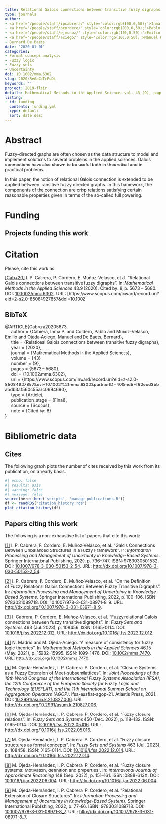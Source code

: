 ```yaml
---
title: Relational Galois connections between transitive fuzzy digraphs
type: journals
author:
- <a href='/people/staff/ipcabrera/' style='color:rgb(100,0,50);'>Inma P. Cabrera</a>
- <a href='/people/staff/pcordero/' style='color:rgb(100,0,50);'>Pablo Cordero</a>
- <a href='/people/staff/ejmunoz/' style='color:rgb(100,0,50);'>Emilio Muñoz Velasco</a>
- <a href='/people/staff/aciego/' style='color:rgb(100,0,50);'>Manuel Ojeda-Aciego</a>
- Bernard De Baets
date: '2020-01-01'
categories:
- Formal concept analysis
- Fuzzy logic
- Fuzzy sets
- Uncertainty
doi: 10.1002/mma.6302
slug: 2020/ReGaCoTrFuDi
keywords: ''
project: 2019-flair
details: Mathematical Methods in the Applied Sciences vol. 43 (9), pages 5673 – 5680.
listing:
- id: funding
  contents: funding.yml
  type: default
  sort: date desc
---
```





# Abstract

Fuzzy-directed graphs are often chosen as the data structure to model and implement solutions to several problems in the applied sciences. Galois connections have also shown to be useful both in theoretical and in practical problems.

In this paper, the notion of relational Galois connection is extended to be applied between transitive fuzzy directed graphs. In this framework, the components of the connection are crisp relations satisfying certain reasonable properties given in terms of the so-called full powering.


# Funding
::: {.callout-note appearance='minimal' collapse=false}
## Projects funding this work

:::{#funding}
:::
:::








# Citation
Please, cite this work as:


<a name=bib-Cabrera20205673></a>[[Cab+20]](#cite-Cabrera20205673) I. P. Cabrera, P. Cordero, E. Muñoz-Velasco, et al. “Relational Galois connections between transitive fuzzy digraphs”. In: _Mathematical Methods in the Applied Sciences_ 43.9 (2020). Cited by: 8, p. 5673 – 5680. DOI: [10.1002/mma.6302](https://doi.org/10.1002%2Fmma.6302). URL: [https://www.scopus.com/inward/record.uri?eid=2-s2.0-85084927857&doi=10.1002

::: {.callout-note appearance="minimal" collapse=true}

## BibTeX

@ARTICLE{Cabrera20205673,<br>&nbsp;&nbsp;&nbsp;&nbsp;	author = {Cabrera, Inma P. and Cordero, Pablo and Muñoz-Velasco, Emilio and Ojeda-Aciego, Manuel and De Baets, Bernard},<br>&nbsp;&nbsp;&nbsp;&nbsp;	title = {Relational Galois connections between transitive fuzzy digraphs},<br>&nbsp;&nbsp;&nbsp;&nbsp;	year = {2020},<br>&nbsp;&nbsp;&nbsp;&nbsp;	journal = {Mathematical Methods in the Applied Sciences},<br>&nbsp;&nbsp;&nbsp;&nbsp;	volume = {43},<br>&nbsp;&nbsp;&nbsp;&nbsp;	number = {9},<br>&nbsp;&nbsp;&nbsp;&nbsp;	pages = {5673 – 5680},<br>&nbsp;&nbsp;&nbsp;&nbsp;	doi = {10.1002/mma.6302},<br>&nbsp;&nbsp;&nbsp;&nbsp;	url = {https://www.scopus.com/inward/record.uri?eid=2-s2.0-85084927857&doi=10.1002%2fmma.6302&partnerID=40&md5=f62ecd3bbabdb3af560c55aac0694690},<br>&nbsp;&nbsp;&nbsp;&nbsp;	type = {Article},<br>&nbsp;&nbsp;&nbsp;&nbsp;	publication_stage = {Final},<br>&nbsp;&nbsp;&nbsp;&nbsp;	source = {Scopus},<br>&nbsp;&nbsp;&nbsp;&nbsp;	note = {Cited by: 8}<br>}

:::



# Bibliometric data

## Cites

The following graph plots the number of cites received by this work from its publication, on a yearly basis.

```r
#| echo: false
#| results: asis
#| warning: false
#| message: false
source(here::here('scripts', 'manage_publications.R'))
df <- readRDS('citation_history.rds')
plot_citation_history(df)
```



## Papers citing this work

The following is a non-exhaustive list of papers that cite this work:


<a name=bib-Cabrera_2020></a>[[1]](#cite-Cabrera_2020) I. P. Cabrera, P. Cordero, E. Muñoz-Velasco, et al. “Galois Connections Between Unbalanced Structures in a Fuzzy Framework”. In: _Information Processing and Management of Uncertainty in Knowledge-Based Systems_. Springer International Publishing, 2020, p. 736–747. ISBN: 9783030501532. DOI: [10.1007/978-3-030-50153-2_54](https://doi.org/10.1007%2F978-3-030-50153-2_54). URL: [http://dx.doi.org/10.1007/978-3-030-50153-2_54](http://dx.doi.org/10.1007/978-3-030-50153-2_54).

<a name=bib-Cabrera_2022></a>[[2]](#cite-Cabrera_2022) I. P. Cabrera, P. Cordero, E. Muñoz-Velasco, et al. “On the Definition of Fuzzy Relational Galois Connections Between Fuzzy Transitive Digraphs”. In: _Information Processing and Management of Uncertainty in Knowledge-Based Systems_. Springer International Publishing, 2022, p. 100–106. ISBN: 9783031089718. DOI: [10.1007/978-3-031-08971-8_9](https://doi.org/10.1007%2F978-3-031-08971-8_9). URL: [http://dx.doi.org/10.1007/978-3-031-08971-8_9](http://dx.doi.org/10.1007/978-3-031-08971-8_9).

<a name=bib-Cabrera_2023></a>[[3]](#cite-Cabrera_2023) I. Cabrera, P. Cordero, E. Muñoz-Velasco, et al. “Fuzzy relational Galois connections between fuzzy transitive digraphs”. In: _Fuzzy Sets and Systems_ 463 (Jul. 2023), p. 108456. ISSN: 0165-0114. DOI: [10.1016/j.fss.2022.12.012](https://doi.org/10.1016%2Fj.fss.2022.12.012). URL: [http://dx.doi.org/10.1016/j.fss.2022.12.012](http://dx.doi.org/10.1016/j.fss.2022.12.012).

<a name=bib-Madrid_2021></a>[[4]](#cite-Madrid_2021) N. Madrid and M. Ojeda‐Aciego. “A measure of consistency for fuzzy logic theories”. In: _Mathematical Methods in the Applied Sciences_ 46.15 (May. 2021), p. 15982–15995. ISSN: 1099-1476. DOI: [10.1002/mma.7470](https://doi.org/10.1002%2Fmma.7470). URL: [http://dx.doi.org/10.1002/mma.7470](http://dx.doi.org/10.1002/mma.7470).

<a name=bib-Ojeda_Hern_ndez_2021></a>[[5]](#cite-Ojeda_Hern_ndez_2021) M. Ojeda-Hernández, I. P. Cabrera, P. Cordero, et al. “Closure Systems as a Fuzzy Extension of Meet-subsemilattices”. In: _Joint Proceedings of the 19th World Congress of the International Fuzzy Systems Association (IFSA), the 12th Conference of the European Society for Fuzzy Logic and Technology (EUSFLAT), and the 11th International Summer School on Aggregation Operators (AGOP)_. ifsa-eusflat-agop-21. Atlantis Press, 2021. DOI: [10.2991/asum.k.210827.006](https://doi.org/10.2991%2Fasum.k.210827.006). URL: [http://dx.doi.org/10.2991/asum.k.210827.006](http://dx.doi.org/10.2991/asum.k.210827.006).

<a name=bib-Ojeda_Hern_ndez_20221></a>[[6]](#cite-Ojeda_Hern_ndez_20221) M. Ojeda-Hernández, I. P. Cabrera, P. Cordero, et al. “Fuzzy closure relations”. In: _Fuzzy Sets and Systems_ 450 (Dec. 2022), p. 118–132. ISSN: 0165-0114. DOI: [10.1016/j.fss.2022.05.016](https://doi.org/10.1016%2Fj.fss.2022.05.016). URL: [http://dx.doi.org/10.1016/j.fss.2022.05.016](http://dx.doi.org/10.1016/j.fss.2022.05.016).

<a name=bib-Ojeda_Hern_ndez_2023></a>[[7]](#cite-Ojeda_Hern_ndez_2023) M. Ojeda-Hernández, I. P. Cabrera, P. Cordero, et al. “Fuzzy closure structures as formal concepts”. In: _Fuzzy Sets and Systems_ 463 (Jul. 2023), p. 108458. ISSN: 0165-0114. DOI: [10.1016/j.fss.2022.12.014](https://doi.org/10.1016%2Fj.fss.2022.12.014). URL: [http://dx.doi.org/10.1016/j.fss.2022.12.014](http://dx.doi.org/10.1016/j.fss.2022.12.014).

<a name=bib-Ojeda_Hern_ndez_2022></a>[[8]](#cite-Ojeda_Hern_ndez_2022) M. Ojeda-Hernández, I. P. Cabrera, P. Cordero, et al. “Fuzzy closure systems: Motivation, definition and properties”. In: _International Journal of Approximate Reasoning_ 148 (Sep. 2022), p. 151–161. ISSN: 0888-613X. DOI: [10.1016/j.ijar.2022.06.004](https://doi.org/10.1016%2Fj.ijar.2022.06.004). URL: [http://dx.doi.org/10.1016/j.ijar.2022.06.004](http://dx.doi.org/10.1016/j.ijar.2022.06.004).

<a name=bib-Ojeda_Hern_ndez_20222></a>[[9]](#cite-Ojeda_Hern_ndez_20222) M. Ojeda-Hernández, I. P. Cabrera, P. Cordero, et al. “Relational Extension of Closure Structures”. In: _Information Processing and Management of Uncertainty in Knowledge-Based Systems_. Springer International Publishing, 2022, p. 77–86. ISBN: 9783031089718. DOI: [10.1007/978-3-031-08971-8_7](https://doi.org/10.1007%2F978-3-031-08971-8_7). URL: [http://dx.doi.org/10.1007/978-3-031-08971-8_7](http://dx.doi.org/10.1007/978-3-031-08971-8_7).


